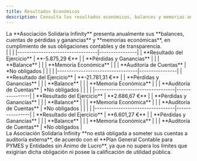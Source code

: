 ```yaml
---
title: Resultados Económicos
description: Consulta los resultados económicos, balances y memorias anuales de la Asociación Solidaria Infinity, presentados con transparencia y rigor conforme a la normativa contable vigente.
---
```



<Aside type="note" title="Transparencia económica y rendición de cuentas">
La **Asociación Solidaria Infinity** presenta anualmente sus **balances, cuentas de pérdidas y ganancias** y **memorias económicas**, en cumplimiento de sus obligaciones contables y de transparencia.  
</Aside>

<div class="no-header-table">
<Tabs syncKey="contratos">
  <TabItem label="2024">
    |  |  |
    |----------------------------------|----------------|
    | **Resultado del Ejercicio**      | **-5.875,29 €** |
    | **Pérdidas y Ganancias**         | <DocLink ref="2024_p_g" /> |
    | **Balance**                      | <DocLink ref="2024_balance" /> |
    | **Memoria Económica**            | <DocLink ref="2024_memoria_economica" /> |
    | **Auditoría de Cuentas**         | *No obligados |
  </TabItem>
  <TabItem label="2023">
    |  |  |
    |----------------------------------|----------------|
    | **Resultado del Ejercicio**      | **-21.781,31 €** |
    | **Pérdidas y Ganancias**         | <DocLink ref="18" /> |
    | **Balance**                      | <DocLink ref="17" /> |
    | **Memoria Económica**            | <DocLink ref="19" /> |
    | **Auditoría de Cuentas**         | *No obligados |
  </TabItem>
  <TabItem label="2022">
    |  |  |
    |----------------------------------|----------------|
    | **Resultado del Ejercicio**      | **2.686,67 €** |
    | **Pérdidas y Ganancias**         | <DocLink ref="14" /> |
    | **Balance**                      | <DocLink ref="13" /> |
    | **Memoria Económica**            | <DocLink ref="15" /> |
    | **Auditoría de Cuentas**         | *No obligados |
  </TabItem>
  <TabItem label="2021">
    |  |  |
    |----------------------------------|----------------|
    | **Resultado del Ejercicio**      | **6.601,27 €** |
    | **Pérdidas y Ganancias**         | <DocLink ref="38" /> |
    | **Balance**                      | <DocLink ref="37" /> |
    | **Memoria Económica**            | <DocLink ref="15" /> |
    | **Auditoría de Cuentas**         | *No obligados |
  </TabItem>
</Tabs>
</div>

<Aside type="caution" title="Notas legales y auditoría">
La Asociación Solidaria Infinity **no está obligada a someter sus cuentas a auditoría externa**, de acuerdo con el **Plan General Contable para PYMES y Entidades sin Ánimo de Lucro**, ya que no supera los límites que exigirían dicha obligación ni posee la calificación de utilidad pública.
</Aside>

